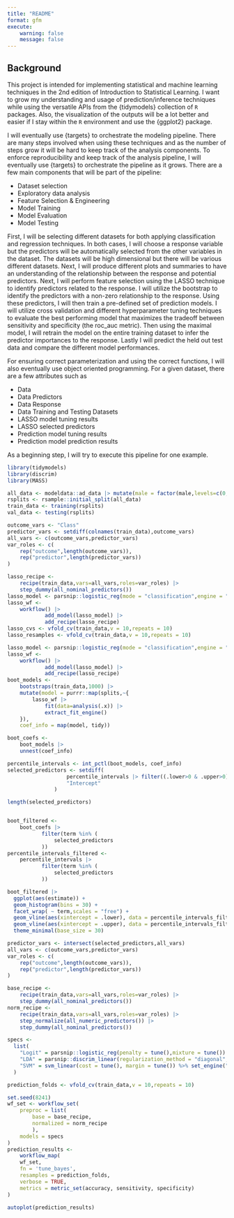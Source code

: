 ```yaml
---
title: "README"
format: gfm
execute:
    warning: false
    message: false
---
```


## Background

This project is intended for implementing statistical and machine learning techniques in the 2nd edition of Introduction to Statistical Learning. I want to grow my understanding and usage of prediction/inference techniques while using the versatile APIs from the {tidymodels} collection of `R` packages. Also, the visualization of the outputs will be a lot better and easier if I stay within the `R` environment and use the {ggplot2} package. 

I will eventually use {targets} to orchestrate the modeling pipeline. There are many steps involved when using these techniques and as the number of steps grow it will be hard to keep track of the analysis components. To enforce reproducibility and keep track of the analysis pipeline, I will eventually use {targets} to orchestrate the pipeline as it grows. There are a few main components that will be part of the pipeline:

- Dataset selection
- Exploratory data analysis
- Feature Selection & Engineering
- Model Training
- Model Evaluation
- Model Testing

First, I will be selecting different datasets for both applying classification and regression techniques. In both cases, I will choose a response variable but the predictors will be automatically selected from the other variables in the dataset. The datasets will be high dimensional but there will be various different datasets. Next, I will produce different plots and summaries to have an understanding of the relationship between the response and potential predictors. Next, I will perform feature selection using the LASSO technique to identify predictors related to the response. I will utilize the bootstrap to identify the predictors with a non-zero relationship to the response. Using these predictors, I will then train a pre-defined set of prediction models. I will utilize cross validation and different hyperparameter tuning techniques to evaluate the best performing model that maximizes the tradeoff between sensitivity and specificity (the roc_auc metric). Then using the maximal model, I will retrain the model on the entire training dataset to infer the predictor importances to the response. Lastly I will predict the held out test data and compare the different model performances. 

For ensuring correct parameterization and using the correct functions, I will also eventually use object oriented programming. For a given dataset, there are a few attributes such as

- Data
- Data Predictors
- Data Response
- Data Training and Testing Datasets
- LASSO model tuning results
- LASSO selected predictors
- Prediction model tuning results
- Prediction model prediction results

As a beginning step, I will try to execute this pipeline for one example.

```r
library(tidymodels)
library(discrim)
library(MASS)
```

```r
all_data <- modeldata::ad_data |> mutate(male = factor(male,levels=c(0,1)))
rsplits <- rsample::initial_split(all_data)
train_data <- training(rsplits)
val_data <- testing(rsplits)
```

```r
outcome_vars <- "Class"
predictor_vars <- setdiff(colnames(train_data),outcome_vars)
all_vars <- c(outcome_vars,predictor_vars)
var_roles <- c(
    rep("outcome",length(outcome_vars)),
    rep("predictor",length(predictor_vars))
)

lasso_recipe <- 
    recipe(train_data,vars=all_vars,roles=var_roles) |> 
    step_dummy(all_nominal_predictors())
lasso_model <- parsnip::logistic_reg(mode = "classification",engine = "glmnet",mixture = 1,penalty = 1)
lasso_wf <- 
    workflow() |> 
            add_model(lasso_model) |> 
            add_recipe(lasso_recipe)
lasso_cvs <- vfold_cv(train_data,v = 10,repeats = 10)
lasso_resamples <- vfold_cv(train_data,v = 10,repeats = 10)

```

```r
lasso_model <- parsnip::logistic_reg(mode = "classification",engine = "glmnet",mixture = 1,penalty = 1)
lasso_wf <- 
    workflow() |> 
            add_model(lasso_model) |> 
            add_recipe(lasso_recipe)
boot_models <- 
    bootstraps(train_data,1000) |> 
    mutate(model = purrr::map(splits,~{
        lasso_wf |> 
            fit(data=analysis(.x)) |> 
            extract_fit_engine()
    }),
    coef_info = map(model, tidy))

boot_coefs <- 
    boot_models |> 
    unnest(coef_info)

percentile_intervals <- int_pctl(boot_models, coef_info)
selected_predictors <- setdiff(
                   percentile_intervals |> filter((.lower>0 & .upper>0) | (.lower<0 & .upper<0)) |> pull(term),
                   "Intercept"
               )

length(selected_predictors)


boot_filtered <- 
    boot_coefs |> 
           filter(term %in% (
               selected_predictors
           )) 
percentile_intervals_filtered <- 
    percentile_intervals |> 
           filter(term %in% (
               selected_predictors
           )) 

boot_filtered |> 
  ggplot(aes(estimate)) +
  geom_histogram(bins = 30) +
  facet_wrap( ~ term,scales = "free") +
  geom_vline(aes(xintercept = .lower), data = percentile_intervals_filtered, col = "indianred",linewidth=2) +
  geom_vline(aes(xintercept = .upper), data = percentile_intervals_filtered, col = "indianred",linewidth=2) +
  theme_minimal(base_size = 30)

```

```r

predictor_vars <- intersect(selected_predictors,all_vars)
all_vars <- c(outcome_vars,predictor_vars)
var_roles <- c(
    rep("outcome",length(outcome_vars)),
    rep("predictor",length(predictor_vars))
)

base_recipe <- 
    recipe(train_data,vars=all_vars,roles=var_roles) |> 
    step_dummy(all_nominal_predictors())
norm_recipe <- 
    recipe(train_data,vars=all_vars,roles=var_roles) |> 
    step_normalize(all_numeric_predictors()) |> 
    step_dummy(all_nominal_predictors())

specs <- 
  list(
    "Logit" = parsnip::logistic_reg(penalty = tune(),mixture = tune()) |> parsnip::set_engine("glmnet"),
    "LDA" = parsnip::discrim_linear(regularization_method = "diagonal",penalty = 1) |> set_engine("MASS"),
    "SVM" = svm_linear(cost = tune(), margin = tune()) %>% set_engine("kernlab") %>% set_mode("classification")
  )

prediction_folds <- vfold_cv(train_data,v = 10,repeats = 10)

set.seed(8241)
wf_set <- workflow_set(
    preproc = list(
        base = base_recipe,
        normalized = norm_recipe
        ),
    models = specs
)
prediction_results <- 
    workflow_map(
    wf_set,
    fn = 'tune_bayes',
    resamples = prediction_folds,
    verbose = TRUE,
    metrics = metric_set(accuracy, sensitivity, specificity)
)

```

```r
autoplot(prediction_results)
```
